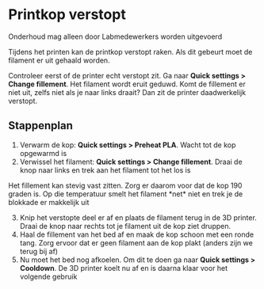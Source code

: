 
# Printkop verstopt
 
<Callout type="warning" emoji="👩‍🔧">
  Onderhoud mag alleen door Labmedewerkers worden uitgevoerd
</Callout>

Tijdens het printen kan de printkop verstopt raken. Als dit gebeurt moet de filament er uit gehaald worden.

Controleer eerst of de printer echt verstopt zit. Ga naar **Quick settings > Change fillement**. Het filament wordt eruit geduwd. Komt de fillement er niet uit, zelfs niet als je naar links draait? Dan zit de printer daadwerkelijk verstopt.

## Stappenplan

1. Verwarm de kop: **Quick settings > Preheat PLA**. Wacht tot de kop opgewarmd is
2. Verwissel het filament: **Quick settings > Change fillement**. Draai de knop naar links en trek aan het filament tot het los is

<Callout type="info">
  Het fillement kan stevig vast zitten. Zorg er daarom voor dat de kop 190
  graden is. Op die temperatuur smelt het filament *net* niet en trek je de
  blokkade er makkelijk uit
</Callout>

3. Knip het verstopte deel er af en plaats de filament terug in de 3D printer. Draai de knop naar rechts tot je filament uit de kop ziet druppen.
4. Haal de fillement van het bed af en maak de kop schoon met een ronde tang. Zorg ervoor dat er geen filament aan de kop plakt (anders zijn we terug bij af)
5. Nu moet het bed nog afkoelen. Om dit te doen ga naar **Quick settings > Cooldown**. De 3D printer koelt nu af en is daarna klaar voor het volgende gebruik
